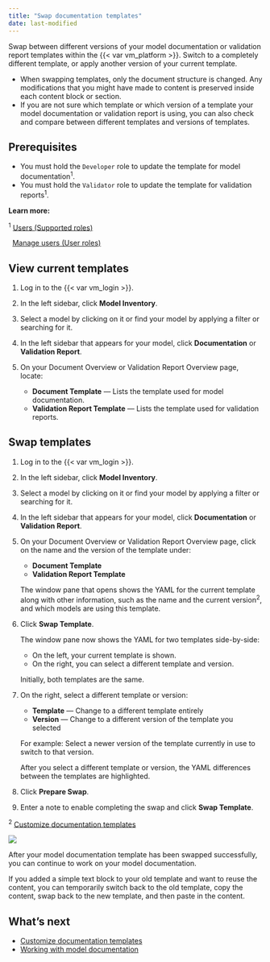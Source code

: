 ```yaml
---
title: "Swap documentation templates"
date: last-modified
---
```


Swap between different versions of your model documentation or validation report templates within the {{< var vm_platform >}}. Switch to a completely different template, or apply another version of your current template.

- When swapping templates, only the document structure is changed. Any modifications that you might have made to content is preserved inside each content block or section. 
- If you are not sure which template or which version of a template your model documentation or validation report is using, you can also check and compare between different templates and versions of templates.

## Prerequisites

- You must hold the `Developer` role to update the template for model documentation^1^.
- You must hold the `Validator` role to update the template for validation reports^1^.

::: {.column-margin}
**Learn more:**

^1^ [Users (Supported roles)](/guide/configuration/onboarding-users.qmd#supported-roles)


|   [Manage users (User roles)](/guide/configuration/manage-users.qmd#user-roles)
:::

## View current templates

1. Log in to the {{< var vm_login >}}.

2. In the left sidebar, click **Model Inventory**.

3. Select a model by clicking on it or find your model by applying a filter or searching for it.

4. In the left sidebar that appears for your model, click **Documentation** or **Validation Report**.

5. On your Document Overview or Validation Report Overview page, locate: 

   - **Document Template** — Lists the template used for model documentation.
   - **Validation Report Template** — Lists the template used for validation reports.

## Swap templates

1. Log in to the {{< var vm_login >}}.

2. In the left sidebar, click **Model Inventory**.

3. Select a model by clicking on it or find your model by applying a filter or searching for it.

4. In the left sidebar that appears for your model, click **Documentation** or **Validation Report**.

5. On your Document Overview or Validation Report Overview page, click on the name and the version of the template under:
   
   - **Document Template** 
   - **Validation Report Template**
   
   The window pane that opens shows the YAML for the current template along with other information, such as the name and the current version^2^, and which models are using this template.

6. Click **Swap Template**. 
   
   The window pane now shows the YAML for two templates side-by-side:
   
      - On the left, your current template is shown.
      - On the right, you can select a different template and version.
   
   Initially, both templates are the same. 

7. On the right, select a different template or version:
   
   - **Template** — Change to a different template entirely
   - **Version** — Change to a different version of the template you selected
   
   For example: Select a newer version of the template currently in use to switch to that version. 
   
   After you select a different template or version, the YAML differences between the templates are highlighted. 

8. Click **Prepare Swap**.

9. Enter a note to enable completing the swap and click **Swap Template**.

::: {.column-margin}
^2^ [Customize documentation templates](customize-documentation-templates.qmd)
:::

![](swap-template-version.gif){fig-alt="A gif showcasing swapping a documentation template version."}

After your model documentation template has been swapped successfully, you can continue to work on your model documentation.

::: {.callout title="Reusing old content"}
If you added a simple text block to your old template and want to reuse the content, you can temporarily switch back to the old template, copy the content, swap back to the new template, and then paste in the content.
:::


<!---
## Troubleshooting

[Include any common issues or errors that may arise during the task and how to resolve them.]
--->

## What's next

- [Customize documentation templates](customize-documentation-templates.qmd)
- [Working with model documentation](working-with-model-documentation.qmd)

